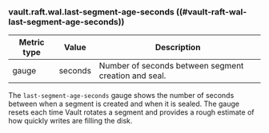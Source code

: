 <Warning title="Experimental">

### vault.raft.wal.last-segment-age-seconds ((#vault-raft-wal-last-segment-age-seconds))

</Warning>

Metric type | Value   | Description
----------- |---------| -----------
gauge       | seconds | Number of seconds between segment creation and seal.

The `last-segment-age-seconds` gauge shows the number of seconds between when a
segment is created and when it is sealed. The gauge resets each time Vault
rotates a segment and provides a rough estimate of how quickly writes are
filling the disk.
